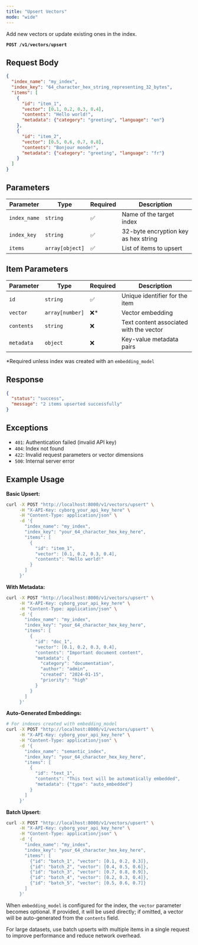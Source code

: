 ```yaml
---
title: "Upsert Vectors"
mode: "wide"
---
```


Add new vectors or update existing ones in the index.

**`POST /v1/vectors/upsert`**

## Request Body

```json
{
  "index_name": "my_index",
  "index_key": "64_character_hex_string_representing_32_bytes",
  "items": [
    {
      "id": "item_1",
      "vector": [0.1, 0.2, 0.3, 0.4],
      "contents": "Hello world!",
      "metadata": {"category": "greeting", "language": "en"}
    },
    {
      "id": "item_2",
      "vector": [0.5, 0.6, 0.7, 0.8],
      "contents": "Bonjour monde!",
      "metadata": {"category": "greeting", "language": "fr"}
    }
  ]
}
```

## Parameters

| Parameter | Type | Required | Description |
|-----------|------|----------|-------------|
| `index_name` | `string` | ✅ | Name of the target index |
| `index_key` | `string` | ✅ | 32-byte encryption key as hex string |
| `items` | `array[object]` | ✅ | List of items to upsert |

## Item Parameters

| Parameter | Type | Required | Description |
|-----------|------|----------|-------------|
| `id` | `string` | ✅ | Unique identifier for the item |
| `vector` | `array[number]` | ❌* | Vector embedding |
| `contents` | `string` | ❌ | Text content associated with the vector |
| `metadata` | `object` | ❌ | Key-value metadata pairs |

*Required unless index was created with an `embedding_model`

## Response

```json
{
  "status": "success",
  "message": "2 items upserted successfully"
}
```

## Exceptions

- `401`: Authentication failed (invalid API key)
- `404`: Index not found
- `422`: Invalid request parameters or vector dimensions
- `500`: Internal server error

## Example Usage

**Basic Upsert:**
```bash
curl -X POST "http://localhost:8000/v1/vectors/upsert" \
     -H "X-API-Key: cyborg_your_api_key_here" \
     -H "Content-Type: application/json" \
     -d '{
       "index_name": "my_index",
       "index_key": "your_64_character_hex_key_here",
       "items": [
         {
           "id": "item_1",
           "vector": [0.1, 0.2, 0.3, 0.4],
           "contents": "Hello world!"
         }
       ]
     }'
```

**With Metadata:**
```bash
curl -X POST "http://localhost:8000/v1/vectors/upsert" \
     -H "X-API-Key: cyborg_your_api_key_here" \
     -H "Content-Type: application/json" \
     -d '{
       "index_name": "my_index",
       "index_key": "your_64_character_hex_key_here",
       "items": [
         {
           "id": "doc_1",
           "vector": [0.1, 0.2, 0.3, 0.4],
           "contents": "Important document content",
           "metadata": {
             "category": "documentation",
             "author": "admin",
             "created": "2024-01-15",
             "priority": "high"
           }
         }
       ]
     }'
```

**Auto-Generated Embeddings:**
```bash
# For indexes created with embedding_model
curl -X POST "http://localhost:8000/v1/vectors/upsert" \
     -H "X-API-Key: cyborg_your_api_key_here" \
     -H "Content-Type: application/json" \
     -d '{
       "index_name": "semantic_index",
       "index_key": "your_64_character_hex_key_here",
       "items": [
         {
           "id": "text_1",
           "contents": "This text will be automatically embedded",
           "metadata": {"type": "auto_embedded"}
         }
       ]
     }'
```

**Batch Upsert:**
```bash
curl -X POST "http://localhost:8000/v1/vectors/upsert" \
     -H "X-API-Key: cyborg_your_api_key_here" \
     -H "Content-Type: application/json" \
     -d '{
       "index_name": "my_index",
       "index_key": "your_64_character_hex_key_here",
       "items": [
         {"id": "batch_1", "vector": [0.1, 0.2, 0.3]},
         {"id": "batch_2", "vector": [0.4, 0.5, 0.6]},
         {"id": "batch_3", "vector": [0.7, 0.8, 0.9]},
         {"id": "batch_4", "vector": [0.2, 0.3, 0.4]},
         {"id": "batch_5", "vector": [0.5, 0.6, 0.7]}
       ]
     }'
```

<Note>When `embedding_model` is configured for the index, the `vector` parameter becomes optional. If provided, it will be used directly; if omitted, a vector will be auto-generated from the `contents` field.</Note>

<Tip>For large datasets, use batch upserts with multiple items in a single request to improve performance and reduce network overhead.</Tip>